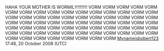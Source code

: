 HAHA YOUR MOTHER IS WORMILY!!!!!!!!
VORM
VORM
VORM
VORM
VORM
VORM
VORM
VORM
VORM
VORM
VORM
VORM
VORM
VORM
VORM
VORM
VORM
VORM
VORM
VORM
VORM
VORM
VORM
VORM
VORM
VORM
VORM
VORM
VORM
VORM
VORM
VORM
VORM
VORM
VORM
VORM
VORM
VORM
VORM
VORM
VORM
VORM
VORM
VORM
VORM
VORM
VORM
VORM
VORM
VORM
VORM
VORM
VORM
VORM
VORM
VORM
VORM
VORM
VORM
VORM
VORM
VORM
VORM
VORM
VORM
VORM
VORM
VORM
[[User:Mynameisbobert123|Mynameisbobert123]] 17:48, 20 October 2008 (UTC)